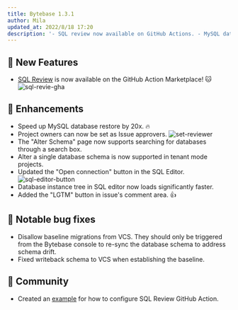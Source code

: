 ```yaml
---
title: Bytebase 1.3.1
author: Mila
updated_at: 2022/8/18 17:20
description: '- SQL review now available on GitHub Actions. - MySQL database restore sped up by 20x. - Project owners can now be set as Issue approvers.'
---
```


## 🚀 New Features

- [SQL Review](https://github.com/marketplace/actions/sql-review) is now available on the GitHub Action Marketplace! 🐱
  ![sql-revie-gha](/content/changelog/1.3.1/sql-revie-gha.webp)

## 🎄 Enhancements

- Speed up MySQL database restore by 20x. 🔥
- Project owners can now be set as Issue approvers.
  ![set-reviewer](/content/changelog/1.3.1/set-reviewer.webp)
- The "Alter Schema" page now supports searching for databases through a search box.
- Alter a single database schema is now supported in tenant mode projects.
- Updated the "Open connection" button in the SQL Editor.
  ![sql-editor-button](/content/changelog/1.3.1/sql-editor-button.webp)
- Database instance tree in SQL editor now loads significantly faster.
- Added the "LGTM" button in issue's comment area. 👍

## 🐞 Notable bug fixes

- Disallow baseline migrations from VCS. They should only be triggered from the Bytebase console to re-sync the database schema to address schema drift.
- Fixed writeback schema to VCS when establishing the baseline.

## 🎠 Community

- Created an [example](https://github.com/Bytebase/sql-review-action-example) for how to configure SQL Review GitHub Action.

<IncludeBlock url="/docs/get-started/install/install-upgrade"></IncludeBlock>
